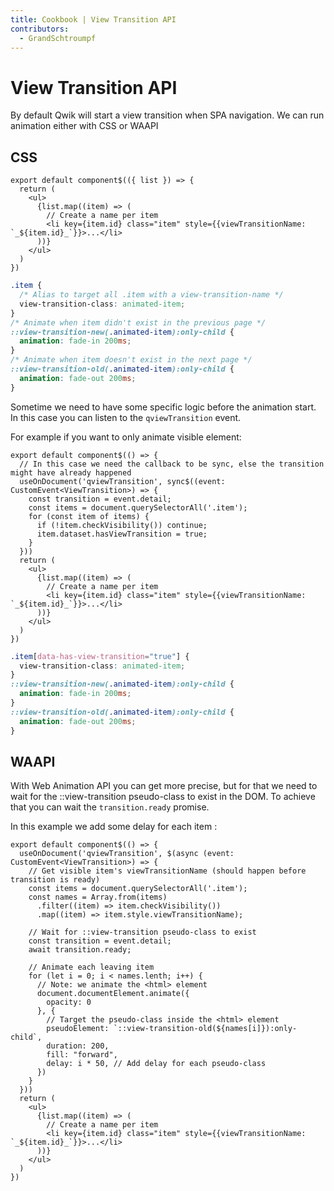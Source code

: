 ```yaml
---
title: Cookbook | View Transition API
contributors:
  - GrandSchtroumpf
---
```


# View Transition API
By default Qwik will start a view transition when SPA navigation. We can run animation either with CSS or WAAPI

## CSS
```tsx
export default component$(({ list }) => {
  return (
    <ul>
      {list.map((item) => (
        // Create a name per item
        <li key={item.id} class="item" style={{viewTransitionName: `_${item.id}_`}}>...</li>
      ))}
    </ul>
  )
})
```

```css
.item {
  /* Alias to target all .item with a view-transition-name */
  view-transition-class: animated-item;
}
/* Animate when item didn't exist in the previous page */
::view-transition-new(.animated-item):only-child {
  animation: fade-in 200ms;
}
/* Animate when item doesn't exist in the next page */
::view-transition-old(.animated-item):only-child {
  animation: fade-out 200ms;
}
```

Sometime we need to have some specific logic before the animation start. In this case you can listen to the `qviewTransition` event.

For example if you want to only animate visible element:
```tsx
export default component$(() => {
  // In this case we need the callback to be sync, else the transition might have already happened
  useOnDocument('qviewTransition', sync$((event: CustomEvent<ViewTransition>) => {
    const transition = event.detail;
    const items = document.querySelectorAll('.item');
    for (const item of items) {
      if (!item.checkVisibility()) continue;
      item.dataset.hasViewTransition = true;
    }
  }))
  return (
    <ul>
      {list.map((item) => (
        // Create a name per item
        <li key={item.id} class="item" style={{viewTransitionName: `_${item.id}_`}}>...</li>
      ))}
    </ul>
  )
})
```

```css
.item[data-has-view-transition="true"] {
  view-transition-class: animated-item;
}
::view-transition-new(.animated-item):only-child {
  animation: fade-in 200ms;
}
::view-transition-old(.animated-item):only-child {
  animation: fade-out 200ms;
}
```

## WAAPI
With Web Animation API you can get more precise, but for that we need to wait for the ::view-transition pseudo-class to exist in the DOM. To achieve that you can wait the `transition.ready` promise.

In this example we add some delay for each item :
```tsx
export default component$(() => {
  useOnDocument('qviewTransition', $(async (event: CustomEvent<ViewTransition>) => {
    // Get visible item's viewTransitionName (should happen before transition is ready)
    const items = document.querySelectorAll('.item');
    const names = Array.from(items)
      .filter((item) => item.checkVisibility())
      .map((item) => item.style.viewTransitionName);

    // Wait for ::view-transition pseudo-class to exist
    const transition = event.detail;
    await transition.ready; 

    // Animate each leaving item
    for (let i = 0; i < names.lenth; i++) {
      // Note: we animate the <html> element
      document.documentElement.animate({
        opacity: 0
      }, {
        // Target the pseudo-class inside the <html> element
        pseudoElement: `::view-transition-old(${names[i]}):only-child`,
        duration: 200,
        fill: "forward",
        delay: i * 50, // Add delay for each pseudo-class
      })
    }
  }))
  return (
    <ul>
      {list.map((item) => (
        // Create a name per item
        <li key={item.id} class="item" style={{viewTransitionName: `_${item.id}_`}}>...</li>
      ))}
    </ul>
  )
})
```
